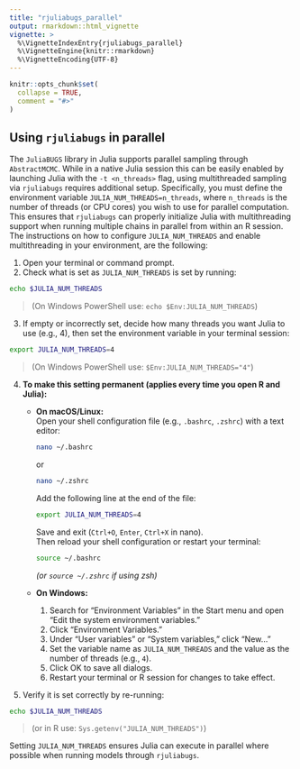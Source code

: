 ```yaml
---
title: "rjuliabugs_parallel"
output: rmarkdown::html_vignette
vignette: >
  %\VignetteIndexEntry{rjuliabugs_parallel}
  %\VignetteEngine{knitr::rmarkdown}
  %\VignetteEncoding{UTF-8}
---
```


```r
knitr::opts_chunk$set(
  collapse = TRUE,
  comment = "#>"
)
```

## Using `rjuliabugs` in parallel

The `JuliaBUGS` library in Julia supports parallel sampling through `AbstractMCMC`. While in a native Julia session this can be easily enabled by launching Julia with the `-t <n_threads>` flag, using multithreaded sampling via `rjuliabugs` requires additional setup. Specifically, you must define the environment variable `JULIA_NUM_THREADS=n_threads`, where `n_threads` is the number of threads (or CPU cores) you wish to use for parallel computation. This ensures that `rjuliabugs` can properly initialize Julia with multithreading support when running multiple chains in parallel from within an R session. The instructions on how to configure `JULIA_NUM_THREADS` and enable multithreading in your environment, are the following: 

1. Open your terminal or command prompt.  
2. Check what is set as `JULIA_NUM_THREADS` is set by running:

```bash
echo $JULIA_NUM_THREADS
```

>(On Windows PowerShell use: `echo $Env:JULIA_NUM_THREADS`)

3. If empty or incorrectly set, decide how many threads you want Julia to use (e.g., 4), then set the environment variable in your terminal session:

```bash
export JULIA_NUM_THREADS=4
```

> (On Windows PowerShell use: `$Env:JULIA_NUM_THREADS="4"`)

4. **To make this setting permanent (applies every time you open R and Julia):**

   - **On macOS/Linux:**  
     Open your shell configuration file (e.g., `.bashrc`, `.zshrc`) with a text editor:  
     
     ```bash
     nano ~/.bashrc
     ```
     or 
     ```bash
     nano ~/.zshrc  
     ```
     Add the following line at the end of the file:  
     ```bash
     export JULIA_NUM_THREADS=4  
     ```
     Save and exit (`Ctrl+O`, `Enter`, `Ctrl+X` in nano).  
     Then reload your shell configuration or restart your terminal:  
     ```bash
     source ~/.bashrc
     ```  
     *(or `source ~/.zshrc` if using zsh)*

   - **On Windows:**  
     1. Search for "Environment Variables" in the Start menu and open "Edit the system environment variables."  
     2. Click "Environment Variables."  
     3. Under "User variables" or "System variables," click "New..."  
     4. Set the variable name as `JULIA_NUM_THREADS` and the value as the number of threads (e.g., `4`).  
     5. Click OK to save all dialogs.  
     6. Restart your terminal or R session for changes to take effect.

5. Verify it is set correctly by re-running:

```bash
echo $JULIA_NUM_THREADS  
```
> (or in R use: `Sys.getenv("JULIA_NUM_THREADS")`)

Setting `JULIA_NUM_THREADS` ensures Julia can execute in parallel where possible when running models through `rjuliabugs`.
